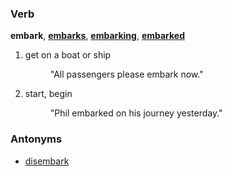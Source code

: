 ===Verb===
'''embark''', '''[[embarks]]''', '''[[embarking]]''', '''[[embarked]]'''

# get on a boat or ship
#: "All passengers please embark now."
# start, begin
#: "Phil embarked on his journey yesterday."

===Antonyms===
*[[disembark]]
